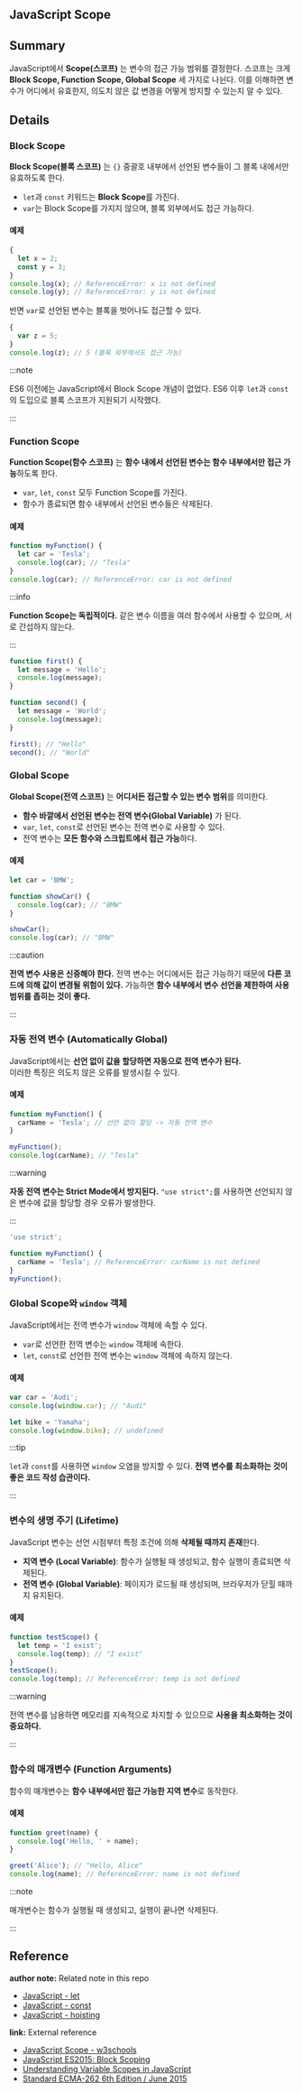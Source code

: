 ## JavaScript Scope

## Summary

JavaScript에서 **Scope(스코프)** 는 변수의 접근 가능 범위를 결정한다. 스코프는 크게 **Block Scope, Function Scope, Global Scope** 세 가지로 나뉜다. 이를 이해하면 변수가 어디에서 유효한지, 의도치 않은 값 변경을 어떻게 방지할 수 있는지 알 수 있다.

## Details

### Block Scope

**Block Scope(블록 스코프)** 는 `{}` 중괄호 내부에서 선언된 변수들이 그 블록 내에서만 유효하도록 한다.

- `let`과 `const` 키워드는 **Block Scope**를 가진다.
- `var`는 Block Scope를 가지지 않으며, 블록 외부에서도 접근 가능하다.

#### 예제

```javascript
{
  let x = 2;
  const y = 3;
}
console.log(x); // ReferenceError: x is not defined
console.log(y); // ReferenceError: y is not defined
```

반면 `var`로 선언된 변수는 블록을 벗어나도 접근할 수 있다.

```javascript
{
  var z = 5;
}
console.log(z); // 5 (블록 외부에서도 접근 가능)
```

:::note 

ES6 이전에는 JavaScript에서 Block Scope 개념이 없었다. ES6 이후 `let`과 `const`의 도입으로 블록 스코프가 지원되기 시작했다. 

:::

### Function Scope

**Function Scope(함수 스코프)** 는 **함수 내에서 선언된 변수는 함수 내부에서만 접근 가능**하도록 한다.

- `var`, `let`, `const` 모두 Function Scope를 가진다.
- 함수가 종료되면 함수 내부에서 선언된 변수들은 삭제된다.

#### 예제

```javascript
function myFunction() {
  let car = 'Tesla';
  console.log(car); // "Tesla"
}
console.log(car); // ReferenceError: car is not defined
```

:::info 

**Function Scope는 독립적이다.** 같은 변수 이름을 여러 함수에서 사용할 수 있으며, 서로 간섭하지 않는다. 

:::

```javascript
function first() {
  let message = 'Hello';
  console.log(message);
}

function second() {
  let message = 'World';
  console.log(message);
}

first(); // "Hello"
second(); // "World"
```

### Global Scope

**Global Scope(전역 스코프)** 는 **어디서든 접근할 수 있는 변수 범위**를 의미한다.

- **함수 바깥에서 선언된 변수는 전역 변수(Global Variable)** 가 된다.
- `var`, `let`, `const`로 선언된 변수는 전역 변수로 사용할 수 있다.
- 전역 변수는 **모든 함수와 스크립트에서 접근 가능**하다.

#### 예제

```javascript
let car = 'BMW';

function showCar() {
  console.log(car); // "BMW"
}

showCar();
console.log(car); // "BMW"
```

:::caution 

**전역 변수 사용은 신중해야 한다.** 전역 변수는 어디에서든 접근 가능하기 때문에 **다른 코드에 의해 값이 변경될 위험이 있다.** 가능하면 **함수 내부에서 변수 선언을 제한하여 사용 범위를 좁히는 것이 좋다.** 

:::

### 자동 전역 변수 (Automatically Global)

JavaScript에서는 **선언 없이 값을 할당하면 자동으로 전역 변수가 된다.**  
이러한 특징은 의도치 않은 오류를 발생시킬 수 있다.

#### 예제

```javascript
function myFunction() {
  carName = 'Tesla'; // 선언 없이 할당 -> 자동 전역 변수
}

myFunction();
console.log(carName); // "Tesla"
```

:::warning 

**자동 전역 변수는 Strict Mode에서 방지된다.** `"use strict";`를 사용하면 선언되지 않은 변수에 값을 할당할 경우 오류가 발생한다. 

:::

```javascript
'use strict';

function myFunction() {
  carName = 'Tesla'; // ReferenceError: carName is not defined
}
myFunction();
```

### Global Scope와 `window` 객체

JavaScript에서는 전역 변수가 `window` 객체에 속할 수 있다.

- `var`로 선언한 전역 변수는 `window` 객체에 속한다.
- `let`, `const`로 선언한 전역 변수는 `window` 객체에 속하지 않는다.

#### 예제

```javascript
var car = 'Audi';
console.log(window.car); // "Audi"

let bike = 'Yamaha';
console.log(window.bike); // undefined
```

:::tip 

`let`과 `const`를 사용하면 `window` 오염을 방지할 수 있다. **전역 변수를 최소화하는 것이 좋은 코드 작성 습관이다.** 

:::

### 변수의 생명 주기 (Lifetime)

JavaScript 변수는 선언 시점부터 특정 조건에 의해 **삭제될 때까지 존재**한다.

- **지역 변수 (Local Variable)**: 함수가 실행될 때 생성되고, 함수 실행이 종료되면 삭제된다.
- **전역 변수 (Global Variable)**: 페이지가 로드될 때 생성되며, 브라우저가 닫힐 때까지 유지된다.

#### 예제

```javascript
function testScope() {
  let temp = 'I exist';
  console.log(temp); // "I exist"
}
testScope();
console.log(temp); // ReferenceError: temp is not defined
```

:::warning 

전역 변수를 남용하면 메모리를 지속적으로 차지할 수 있으므로 **사용을 최소화하는 것이 중요하다.** 

:::

### 함수의 매개변수 (Function Arguments)

함수의 매개변수는 **함수 내부에서만 접근 가능한 지역 변수**로 동작한다.

#### 예제

```javascript
function greet(name) {
  console.log('Hello, ' + name);
}

greet('Alice'); // "Hello, Alice"
console.log(name); // ReferenceError: name is not defined
```

:::note 

매개변수는 함수가 실행될 때 생성되고, 실행이 끝나면 삭제된다. 

:::

## Reference

**author note:** Related note in this repo

- [JavaScript - let](./Let.md)
- [JavaScript - const](./Const.md)
- [JavaScript - hoisting](./Hoisting.md)

**link:** External reference

- [JavaScript Scope - w3schools](https://www.w3schools.com/js/js_scope.asp)
- [JavaScript ES2015: Block Scoping](https://www.geeksforgeeks.org/javascript-es2015-block-scoping/)
- [Understanding Variable Scopes in JavaScript](https://www.geeksforgeeks.org/understanding-variable-scopes-in-javascript/)
- [Standard ECMA-262 6th Edition / June 2015](https://262.ecma-international.org/6.0/)
